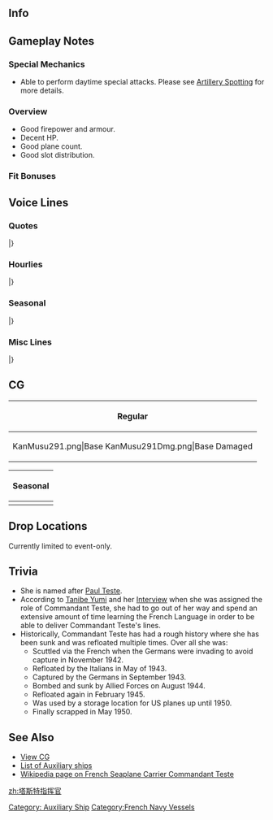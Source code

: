 ==Info==
{{KanmusuInfo|ID=291}}
{{KanmusuInfo|ID=291a}}

==Gameplay Notes==
===Special Mechanics===
* Able to perform daytime special attacks. Please see [[Combat/Artillery_Spotting|Artillery Spotting]] for more details.

===Overview===
* Good firepower and armour.
* Decent HP.
* Good plane count.
* Good slot distribution.

===Fit Bonuses===
{{:{{BASEPAGENAME}}/Equipment Bonuses}}

==Voice Lines==
===Quotes===
{{ShipquoteHeader}}
{{ShipquoteKai
| scenario    =Introduction
| origin      =Bonjour! Enchantée. Je m'appelle Commandant Teste. 提督、どうぞよろしくお願い致します。
| translation =Hello! Glad to meet you.<ref>Enchantée is usually used when first meeting someone.</ref> My name is Commandant Teste. Please look after me well, Admiral.
| audio       =Commandant_Teste-Intro.mp3
}}
{{ShipquoteKai
| scenario    =Library
| origin      = 自由・平等・博愛の国からまいりました、水上機母艦Commandant Testeです。
充実の搭載機数と水上機の補修も可能な本格的な水上機母艦として生まれました。巡洋艦並みの火力もいいでしょう。
え、実戦での活躍ですか？ C' est la vie!
| translation =I'm the seaplane tender from the country of Liberté, égalité, fraternité; Commandant Teste. 
I was created as a fully fledged base for seaplanes complete with facilities to repair them.
I also have firepower equivalent to a cruiser's. <ref>She mounted 12 10cm dual purpose guns.</ref> Eh, am I any good in battle?<ref>She never really participated in a battle, spending her career as a transport ship then a training ship.</ref> Eh, It's life!
| audio       =Commandant_Teste-Library.mp3
}}
{{ShipquoteKai
| scenario    =Secretary 1
| origin      =Comment allez-vous?
| translation =How are you?
| audio       =Commandant_Teste-Sec1.mp3
}}
{{ShipquoteKai
| scenario    =Secretary 2
| origin      =Pardon<ref>Very similar to the English Pardon, used when mishearing something.</ref>, 提督？ワタシのクレーンが何か？
| translation =Pardon, Admiral?  Is there something wrong with my crane?
| audio       =Commandant_Teste-Sec2.mp3
}}
{{ShipquoteKai
| scenario    =Secretary 3
| origin      =提督！Qu'est-ce que vous faites!?
| translation = Admiral!  Hey, what are you doing!?
| audio       =Commandant_Teste-Sec3.mp3
}}
{{ShipquoteKai
| scenario    =Secretary Idle
| origin      =この時間に、水上機の整備を進めておきましょう。あら、ヒューガ？ えっ、これが…ズイウン？ 少し戴いても良いの？ Merci.
| translation =It's time to get started on seaplane maintenance now. Oh, Hyuuga? Eh, this is... a Zuiun? I can have one? Thanks.
| audio       =Commandant_Teste-SecIdle.mp3
}}
{{ShipquoteKai
| scenario    =Secretary (Married)
| origin      = Comment-allez vous?そうですか。よかった。そうです。たまには、息抜きも大切な任務ですから。ワインをお持ちしましょう。待ててください。
| translation =How are you? I see. That's good. That's right. It's important to take time and relax once in a while. I'll go bring some wine. Please wait.
| audio       =Commandant_Teste-SecMarried.mp3
}}
{{ShipquoteKai
| scenario    =Wedding
| origin      = Comment allez-vous?えっ、これ…は…提督！ Merci. Je vous aime.
| translation =How are you? Eh, this is...Admiral! Thanks. I love you. <ref>The formal form of "I love you."</ref>
| audio       =Commandant_Teste-Wedding.mp3
}}
{{ShipquoteKai
| scenario    =Player's Score
| origin      =お待ちください。わたくしがお持ちしますね。
| translation =Please wait a minute. I'll fetch it for you.
| audio       =Commandant_Teste-PlayerScore.mp3
}}
{{ShipquoteKai
| scenario    =Joining The Fleet
| origin      =Commandant Teste 抜錨いたします。Bonne chance. 
| translation =Commandant Test weighing anchor.  Good luck.
| audio       =Commandant_Teste-JoinFleet.mp3
}}
{{ShipquoteKai
| scenario    =Equipment 1
| origin      =Très bien. いい装備ですわ。
| translation =Magnificent. This is good equipment.
| audio       =Commandant_Teste-Equip1.mp3
}}
{{ShipquoteKai
| scenario    =Equipment 1
| kai         =yes
| origin      =Très bien! 申し分ない装備です。
| translation =Magnificent. I have no objections about this equipment.
| audio       =Commandant_TesteKai-Equip1.mp3
}}
{{ShipquoteKai
| scenario    =Equipment 2
| origin      =C'est bon! 素敵。
| translation =It's all set! Lovely.
| audio       =Commandant_Teste-Equip2.mp3
}}
{{ShipquoteKai
| scenario    =Equipment 3
| origin      =Oui?
| translation =Yes?
| audio       =Commandant_Teste-Equip3.mp3
}}
{{ShipquoteKai
| scenario    =Supply
| origin      =Merci.
| translation =Thanks.
| audio       =Commandant_Teste-Supply.mp3
}}
{{ShipquoteKai
| scenario    =Docking (Minor)
| origin      =Excusez moi. 申し訳ありません。
| translation =I'm sorry. Forgive me.
| audio       =Commandant_Teste-DockMinor.mp3
}}
{{ShipquoteKai
| scenario    =Docking (Major)
| origin      =Merci beaucoup. 少し休ませて頂きます。心配していただいて、アリガトウゴザイマス。
| translation =Thank you very much. Please let me rest a bit. Thank you very much for your concern.
| audio       =Commandant_Teste-DockMajor.mp3
}}
{{ShipquoteKai
| scenario    =Docking (Major)
| kai         =yes
| origin      =くっ、ワタクシとしたことが…。下がります。Merci beaucoup. 心配していただいて、ありがとうございます。
| translation =Ugh, I of all people... have to retreat. Thank you. Thank you very much for your concern.
| audio       =Commandant_TesteKai-DockMajor.mp3
}}
{{ShipquoteKai
| scenario    =Construction
| origin      =新しいnavire 、完成したようです。
| translation =It seems a new ship is complete.
| audio       =Commandant_Teste-Construction.mp3
}}
{{ShipquoteKai
| scenario    =Return From Sortie
| origin      =Flotte港に戻ります。 C'était un bon travail.
| translation =The fleet has returned to port. That was a good job.
| audio       =Commandant_Teste-SortieReturn.mp3
}}
{{ShipquoteKai
| scenario    =Starting A Sortie
| origin      =Flotte出撃します。皆さん、わたくしに続いてください。
| translation =Fleet sortieing. Everyone, please follow me.
| audio       =Commandant_Teste-Sortie.mp3
}}
{{ShipquoteKai
| scenario    =Starting A Battle
| origin      =敵艦隊が発見いたしました。皆さん、ご用意はいかがですか。
| translation =I have found the enemy fleet. Are you ready, everyone?
| audio       =Commandant_Teste-BattleStart.mp3
}}
{{ShipquoteKai
| scenario    =Attack
| origin      =行きます！Feu!
| translation =Lets go! Fire!
| audio       =Commandant_Teste-Attack.mp3
}}
{{ShipquoteKai
| scenario    =Attack
| kai         =yes
| origin      =Oui, 行きましょう。攻撃隊、発艦始め！
| translation =Yes, let's go. Attack squadron, begin takeoff!
| audio       =Commandant_TesteKai-Attack.mp3
}}
{{ShipquoteKai
| scenario    =Air Battle/ Daytime Spotting/ Night Battle Attack
| origin      =Feu!　逃しはしません！
| translation =Fire! I won't miss!
| audio       =Commandant_Teste-NightAttack.mp3
}}
{{ShipquoteKai
| scenario    =Night Battle
| origin      =En avant toutes。 皆さん、増速してください。
| translation =Flank speed.<ref>En avant toutes = Flank/Full speed ahead in naval parlance</ref> Everyone increase speed!
| audio       =Commandant_Teste-NightBattle.mp3
}}
{{ShipquoteKai
| scenario    =MVP
| origin      =え？わたくしが、la meilleure なのですか？うれしいです。Merci beaucoup.
| translation =Eh? I'm the best? I'm so happy. Thank you very much.
| audio       =Commandant_Teste-MVP.mp3
}}
{{ShipquoteKai
| scenario    =Minor Damage 1
| origin      =あぁっ！
| translation =Ah!
| audio       =Commandant_Teste-MinorDamage1.mp3
}}
{{ShipquoteKai
| scenario    =Minor Damage 2
| origin      =いっ、いやだ…もう…
| translation =N-no...jeez...
| audio       =Commandant_Teste-MinorDamage2.mp3
}}
{{ShipquoteKai
| scenario    =Major Damage
| origin      =うぅ…まだわたくし沈みません…でも、もう撃たないで…
| translation =Urgh...I won't sink yet... But, don't shoot me anymore....
| audio       =Commandant_Teste-MajorDamage.mp3
}}
{{ShipquoteKai
| scenario    =Sunk
| origin      = 冷たい…冷たいです…提督… Adieu。
| translation =It's cold... So cold... Admiral... Good bye.
| audio       =Commandant_Teste-Sinking.mp3
}}
|}<references/>

{{clear}}

===Hourlies===

{{ShipquoteHeader | type = hourly}}
{{ShipquoteKai
| scenario    =00:00
| origin      =午前０時を回りました。本日は、ワタクシが、実務を担当させていただきますわ。
| translation =It's now 12am. I'll be in charge of the official business today.
| audio       =Commandant_TesteKai-0000.mp3
}}
{{ShipquoteKai
| scenario    =01:00
| origin      =午前１時となりました。本当はもうベッドでお休みしないといけない時間ですね。
| translation =It's now 1am. You should really be resting in bed at this time.
| audio       =Commandant_TesteKai-0100.mp3
}}
{{ShipquoteKai
| scenario    =02:00
| origin      =午前２時となりました。少しだけでもお休みになったらいかがでしょう。明日がきつくなりますから。
| translation =It's now 2am. Why don't you get some rest? Tomorrow will be busy.
| audio       =Commandant_TesteKai-0200.mp3
}}
{{ShipquoteKai
| scenario    =03:00
| origin      =午前３時となりました。はい、ワタクシが起きています。お休みになってください。 Bonne nuit. 
| translation =It's now 3am. Yes, I'll wake you up. Please rest. Good night.
| audio       =Commandant_TesteKai-0300.mp3
}}
{{ShipquoteKai
| scenario    =04:00
| origin      =午前４時となりました。もうすぐ朝ですね。夜明け前の時間、嫌いではありません。
| translation =It's now 4am. It's almost morning. I don't dislike this time before dawn. 
| audio       =Commandant_TesteKai-0400.mp3
}}
{{ShipquoteKai
| scenario    =05:00
| origin      =午前５時となりました。提督、そろそろ艦隊の皆さんも起こしてさしあげないと。いいですか？
| translation =It's now 5am. It's almost time to wake up the fleet, Admiral. Is that alright?
| audio       =Commandant_TesteKai-0500.mp3
}}
{{ShipquoteKai
| scenario    =06:00
| origin      =Oui ! 午前６時となりました。艦隊の皆さん、起きてください、朝です！ Bonjour. 
| translation =Yes! It's now 6am. All hands, it's morning, time to get up! Hello.
| audio       =Commandant_TesteKai-0600.mp3
}}
{{ShipquoteKai
| scenario    =07:00
| origin      =午前７時となりました。焼きたてのcroissantとcaféです。ワインの方が良かったかしら。 Bon appétit!
| translation =It's now 7am. Have a freshly baked croissant and coffee. I wonder if wine would have been better. Dig in!<ref>Bon appétit = Litteraly "Have a good appetite" but can be said as eat well</ref>
| audio       =Commandant_TesteKai-0700.mp3
}}
{{ShipquoteKai
| scenario    =08:00
| origin      =さあ、今朝の艦隊運用を始めましょう！ まず、遠征艦隊の確認から？ それとも、艦隊演習からかしら。
| translation =Now, let's start the morning's fleet operations! First, shall we assign the expedition fleets? Or form an exercise fleet?
| audio       =Commandant_TesteKai-0800.mp3
}}
{{ShipquoteKai
| scenario    =09:00
| origin      =午前９時となりました。提督、ワインでもお飲みになりますか？ お仕事の邪魔になりますか？
| translation =It's now 9am. Are you going to drink wine, Admiral? Won't it interfere with your work?
| audio       =Commandant_TesteKai-0900.mp3
}}
{{ShipquoteKai
| scenario    =10:00
| origin      =午前１０時となりました。提督？ はい、ワインをこちらに。赤にしました。Bon appétit.
| translation =It's now 10am. Admiral? Yes, here is the wine. It's red. Drink up.
| audio       =Commandant_TesteKai-1000.mp3
}}
{{ShipquoteKai
| scenario    =11:00
| origin      =午前１１時となりました。お昼はどうされますか？ ワタクシ、ご用意いたしましょうか。
| translation =It's now 11am. What do you want for lunch? Shall I get it ready for you?
| audio       =Commandant_TesteKai-1100.mp3
}}
{{ShipquoteKai
| scenario    =12:00
| origin      =正午です。Non? Ma-mi-ya ? …マミヤ？ Cafétéria でしょうか。
| translation =It's noon. No? Ma-mi-ya? ...Mamiya? It's a cafeteria I see.
| audio       =Commandant_TesteKai-1200.mp3
}}
{{ShipquoteKai
| scenario    =13:00
| origin      =午後１時となりました。 C'est bon! 美味しかった。ごちそうさまでした。
| translation =It's now 1pm. It's done! That was delicious. Thanks for the meal.
| audio       =Commandant_TesteKai-1300.mp3
}}
{{ShipquoteKai
| scenario    =14:00
| origin      =午後２時に…あら、ミズホ。 Ça va?  そう、よかった。ワタシも元気いっぱいです。
| translation =It's 2pm... Oh Mizuho. How are you?<ref>Ça va = Slang Term for "Are you ok?"</ref> Is that so, that's good. I'm doing great.
| audio       =Commandant_TesteKai-1400.mp3
}}
{{ShipquoteKai
| scenario    =15:00
| origin      =午後３時となりました。うん、瑞穂...ですか？え、いいお友たちです。この艦隊は、素敵な方が多くて、うれしいです。
| translation =It's now 3pm. Hmmm... Mizuho? Yes, we're good friends. I'm really glad that this fleet is full of great people.
| audio       =Commandant_TesteKai-1500.mp3
}}
{{ShipquoteKai
| scenario    =16:00
| origin      =午後４時となりました。そうですね。ワタクシの故郷の戦艦も、素晴らしい方が揃っています。今度ご紹介いたしますね。
| translation =It's now 4pm. That's right. The battleships in my hometown are wonderful people as well. I'll introduce you sometime.
| audio       =Commandant_TesteKai-1600.mp3
}}
{{ShipquoteKai
| scenario    =17:00
| origin      =午後５時となりました。提督、見て。海があんなに…。 Oui, 綺麗ですね。
| translation =It's now 5pm. Look, Admiral. The sea is so... Yes, it's beautiful.
| audio       =Commandant_TesteKai-1700.mp3
}}
{{ShipquoteKai
| scenario    =18:00
| origin      =午後６時となりました。今晩は、ワタクシが腕を振るっても良いかしら。少しだけ待っていてくださいね。
| translation =It's now 6pm. Is it alright for me to show off my skills tonight? Please wait for just a moment.
| audio       =Commandant_TesteKai-1800.mp3
}}
{{ShipquoteKai
| scenario    =19:00
| origin      =午後７時となりました。 Excusez moi. 今仕込みをしていて…もう少し待っていてくださいね。もう少しです。
| translation =It's now 7pm. I'm sorry. I'm still making preparations... please wait a little longer. Just a little longer.
| audio       =Commandant_TesteKai-1900.mp3
}}
{{ShipquoteKai
| scenario    =20:00
| origin      =午後８時となりました。 De la cuisine française! どうぞ召し上がれ。Bon appétit !
| translation =It's now 8pm. Have some French cuisine! Please help yourself. Dig in!
| audio       =Commandant_TesteKai-2000.mp3
}}
{{ShipquoteKai
| scenario    =21:00
| origin      =午後９時となりました。提督、Voulez vous du vin? 
| translation =It's now 9pm. Would you like some wine, Admiral?
| audio       =Commandant_TesteKai-2100.mp3
}}
{{ShipquoteKai
| scenario    =22:00
| origin      =午後１０時となりました。たくさん召し上がっていただけて、ワタクシ、うれしいです。 Merci !
| translation =It's now 10pm. I'm really happy that you ate so much. Thanks!
| audio       =Commandant_TesteKai-2200.mp3
}}
{{ShipquoteKai
| scenario    =23:00
| origin      =午後１１時となりました。本日も、大変お疲れ様でした。明日も頑張りましょう。 Bonne soirée. 
| translation =It's now 11pm. Thank you for your hard work today. Let's work hard tomorrow too. Good night.
| audio       =Commandant_TesteKai-2300.mp3
}}
|}<references/>

{{clear}}

===Seasonal===
{{SeasonalHeaderOld}}
{{SeasonalQuote
|scenario = [[Seasonal/Christmas_2016|Christmas 2016]]
|origin = Joyeux Noël！さぁ、私の作ったgâteau de Noëlも召し上がれぇ。
|translation =	Merry Christmas! Now, come have some of the Christmas cake I made.
|audio = Commandant_Teste_Christmas_2016_Sec1.mp3
|notes = 
}}
{{SeasonalQuote
|scenario = [[Seasonal/End_of_Year_2016|End of Year 2016]]
|origin = こちらの冬は冷えますね…。瑞穂？これは？ぼう、き…竹ぼうき、ですか？大掃除なのですね。わかりましたわ。
|translation =	The winters here get really cold… Mizuho? What’s this? A broom… A bamboo broom? For spring cleaning. I understand.
|audio = Commandant_Teste_End_Of_Year_2016_Sec1.mp3
|notes = 
}}
{{SeasonalQuote
|scenario = [[Seasonal/Setsubun_2017|Setsubun 2017]]
|origin = これが、あの子たちは言ってた「セツブーン」？奥深さを感じる素敵な文化です。素晴らしいわ…
|translation =	So this is the “Setsubuun” those girls were talking about? It’s a wonderful culture that provokes deep emotions in me. It’s amazing…
|audio = Commandant_Teste_Setsubun_2017.mp3
|notes = 
}}
{{SeasonalQuote
|scenario = [[Seasonal/Valentine%27s_Day_2017|Valentine’s Day 2017]]
|origin = 提督、私、手作りでご用意しました。こちらを是非、受け取ってください。あぁ、Merci!
|translation = I made this myself, Admiral. Please accept it. Ah, thank you!
|audio = Commandant_Teste_Valentine_Sec1.ogg
|notes = Secretary 1
}}
{{SeasonalQuote
|scenario = [[Seasonal/Hinamatsuri_2017|Hinamatsuri 2017]]
|origin = Ç'est la vie.
|translation =	That's life.
|audio = Commandant_Teste _Hinamatsuri_2017_Sec1.mp3
|notes = 
}}
{{SeasonalQuote
|scenario = [[Seasonal/Early_Summer_2017|Early Summer 2017]]
|origin = 提督、艦隊のみんなさんに合わせて…私も夏はこのような…おかしいですか？…うん、merci。
|translation =	Is it strange… that I’m dressed like this in summer… like the rest of the fleet, Admiral? …Yes, thank you.
|audio = Commandant_Teste_Sec1_Summer_2017.mp3
|notes = 
}}
{{SeasonalQuote
|scenario = [[Seasonal/White_Day_2018|White Day 2018]]
|origin = 提督、これは、私に？お返しですか？嬉しいです。Merci.
|translation =	Is this for me, Admiral? A return gift? I’m happy. Thank you.
|audio = Commandant_Teste_White_Day_2018_Sec1.mp3
|notes = 
}}
{{SeasonalQuote
|scenario = [[Seasonal/Coming_of_Spring_2018|Coming of Spring 2018]]
|origin = 神威？水上機母艦でお花見に？Oui、いいですね。私もぜひ、参加させてください。
|translation =	Kamoi? Cherry blossom viewing with the seaplane tenders? Yes, sounds good. Please let me join too.
|audio = Commandant_Teste_Spring_2018_Sec1.mp3
|notes = 
}}
{{SeasonalQuote
|scenario = [[Seasonal/Fifth_Anniversary|5th Anniversary]]
|origin = Oui?艦隊は五周年を迎えたのですね。提督、私もお祝いいたします。
|translation =	Yes? Seems that the fleet is celebrating it’s 5th Anniversary. I’ll join in the celebrations too, Admiral.
|audio = Commandant_Teste_5th_Anniversary_Sec1.mp3
|notes = 
}}
{{SeasonalQuote
|scenario = [[Seasonal/Saury_2018|Saury 2018]]
|origin = Oui、サンマFestival、私も参ります。探信儀、見張員んさん、探照灯…爆雷は…お魚さんがびっくりしてしまいましから。
|translation =	Yes, I'll take part in the Saury Festival too. A sonar, lookouts, searchlight... Depth charges will... just scare the fishes away.
|audio = Commandant_Teste_Sec1_Saury_2018.mp3
|notes = Secretary 1
}}
{{SeasonalQuote
|scenario = [[Seasonal/Saury_2018|Saury 2018]]
|origin = これがサンマの塩焼き？C'est bon 、美味しいです。
|translation =	Is this salt-grilled saury? It's good, it's delicious.
|audio = Commandant_Teste_Sec2_Saury_2018.mp3
|notes = Secretary 2
}}
{{SeasonalQuote
|scenario = [[Seasonal/Saury_2018|Saury 2018]]
|origin = ここがrestaurant vaisseau amiral…とっても素敵ね。どんなcuisine du poissonをいただけるかしら。
|translation =	So this is the flagship restaurant... It's so lovely. I wonder what seafood I should have.
|audio = Commandant_Teste_Sec3_Saury_2018.mp3
|notes = Secretary 3
}}
{{SeasonalQuote
|scenario = [[Seasonal/Saury_2019|Saury 2019]]
|origin = Oui？提督、今年のこの鰯航空漁業支援、水上機運用のある、私にお任せください。
|translation =	Yes? Admiral, please allow me to provide aviation support for sardine fishing with my seaplanes this year.<ref>The Naval Base Saury Festival was expanded to include sardines due to a poor saury catch in 2019.</ref>
|audio = Commandant_Teste_Saury_2019_Sec3.mp3
|notes = Secretary 3
}}
{{SeasonalQuote
|scenario = [[Seasonal/Valentine%27s_Day_2020|Valentine's Day 2020]]
|origin = 提督、chocolatと一緒にカクテルも召し上がりますか？Oui！お待ち下さい。
|translation =	Admiral, would you like to have a cocktail with your chocolate? Yes! Please wait a minute.
|audio = Commandant_Teste_Valentines_2020_Secretary_2.mp3
|notes = Secretary 2
}}
{{SeasonalQuote
|scenario = [[Seasonal/Seventh_Anniversary|7th Anniversary 2020]]
|origin = Oui?艦隊は七周年を迎えたのですね。提督、私もお祝いいたします。大変な時期ではありますが、ともに乗り越えてまいりましょう！
|translation =	Yes? The fleet's 7th Anniversary is here? Admiral, I'd like to join the celebrations. We may encounter some hard times, but we'll get through it together!
|audio = Commandant_Teste_7th_Anniversary_Secretary_2.mp3
|notes = Secretary 2
}}
{{SeasonalQuote
|scenario = [[Seasonal/Late_Autumn_2020|Late Autumn 2020]]
|origin = Oui？Mont-Blancですか？素敵な色。私も、いただいても？Merci.
|translation =	Yes? A Mont-Blanc? It has a lovely colour. Can I have some too? Thanks.
|audio = Commandant_Teste_Late_Autumn_2020_Secretary_1.mp3
|notes = 
}}
{{SeasonalQuote
|scenario = [[Seasonal/Valentine's_Day_2021|Valentine's Day 2021]]
|origin = 提督、来月はお花見の季節ですね？私達、今年のお花見は、Champagneにはおすすめします。Richelieu、お手軽で美味しいの。探しましょう。手伝ってください。
|translation = Admiral, next month is cherry blossom season, isn't it? Then let's have some champagne while we watch the blossoms this year. Richelieu, it's cheap and delicious. Let's go find some. Help me.
|audio = Commandant_Teste_Valentines_2021_Secretary_3.mp3
|notes = Secretary 3
}}
|}<references/>

{{clear}}

===Misc Lines===
{{SeasonalHeaderOld}}
{{SeasonalQuote
|scenario = [[Seasonal/Final_Battle|Eve of the Final Battle 2017]]
|origin = 最上さん、作戦前の水上機の整備ですか？Oui、私もお手伝いさせてください。いい機体ですね。
|translation =	Are you doing pre-operation maintenance on your seaplanes, Mogami? Yes, please let me help too. These are nice machines.
|audio = Commandant_Teste_Kantai_Kessen_2017_Sec1.mp3
|notes = 
}}
{{SeasonalQuote
|scenario = [[Early_Fall_2018_Event|Early Fall 2018 Event]]
|origin = 私も微力ながら、援護いたします。Feu!
|translation =	I'll support you even though I'm not that capable. Fire!
|audio = CommandantTesteKai-Friend_Fleet_1.mp3
|notes = Friend Fleet Line
}}
{{SeasonalQuote
|scenario = [[Early_Fall_2018_Event|Early Fall 2018 Event]]
|origin = Merci。私も、戦場海域に到著できました。攻撃開始。
|translation =	Thank you. Even I have managed to make it to the battlefield. Begin the attack.
|audio = CommandantTesteKai-Friend_Fleet_2.mp3
|notes = Friend Fleet Line
}}
{{SeasonalQuote
|scenario = [[Summer_2019_Event|Summer Event 2019]]
|origin = Oui、提督。この作戦、私にお任せください。
|translation =	Yes, Admiral. Please leave this operation to me.
|audio = Commandant_Teste_Summer_Event_2019_Sec2.mp3
|notes = 
}}
{{SeasonalQuote
|scenario = [[Summer_2019_Event|Summer Event 2019]]
|origin = Oui、わかりました。この作戦、お任せください。
|translation = Yes, I understand. Please leave this operation to me.
|audio = Ship_Voice_Commandant_Teste_Kai_Summer_2019_Event_Friend_Fleet_1.mp3
|notes = Friend Fleet Line
}}
|}<references/>

{{clear}}

==CG==
{| class="mw-collapsible mw-collapsed wikitable" style="width: 100%;"
!Regular
|-
|<gallery>
KanMusu291.png|Base
KanMusu291Dmg.png|Base Damaged
</gallery>
|}

{| class="mw-collapsible mw-collapsed wikitable" style="width: 100%;"
!Seasonal
|-
|<gallery>
Kanmusu291_Christmas_2016.png|[[Seasonal/Christmas_2016|Christmas 2016]]
Kanmusu291_Christmas_2016_dmg.png|[[Seasonal/Christmas_2016|Christmas 2016 Damaged]]
Commandant_Teste_Setsubun_2017.png|[[Seasonal/Setsubun_2017|Setsubun 2017]]
Commandant_Teste _Setsubun_2017_dmg.png|[[Seasonal/Setsubun_2017|Setsubun 2017 Damaged]]
KanMusu372Valentine.png|[[Seasonal/Valentine%27s_Day_2017|Valentine's Day 2017]]
KanMusu372ValentineDmg.png|[[Seasonal/Valentine%27s_Day_2017|Valentine's Day 2017 Damaged]]
KanMusu_291_Hinamatsuri.png|[[Seasonal/Spring_Peach_Festival_2017|Hinamatsuri 2017]]
KanMusu_291_Hinamatsuri_dmg.png|[[Seasonal/Spring_Peach_Festival_2017|Hinamatsuri 2017 Damaged]]
291_SummerCG_2017.png|[[Seasonal/Early_Summer_2017|Early Summer 2017]]
291_SummerCGDmg_2017.png|[[Seasonal/Early_Summer_2017|Early Summer 2017 Damaged]]
KanMusu291Saury.png|[[Seasonal/Saury_2018|Saury Festival 2018]]
KanMusu291SauryDmg.png||[[Seasonal/Saury_2018|Saury Festival 2018 Damaged]]
</gallery>
|}

==Drop Locations==
Currently limited to event-only.

==Trivia==
*She is named after [https://en.wikipedia.org/wiki/Paul_Teste Paul Teste].
* According to [[Tanibe Yumi]] and her [[Tanibe Yumi Interview: Kancolle Style Vol. 3|Interview]] when she was assigned the role of Commandant Teste, she had to go out of her way and spend an extensive amount of time learning the French Language in order to be able to deliver Commandant Teste's lines.
* Historically, Commandant Teste has had a rough history where she has been sunk and was refloated multiple times. Over all she was:
** Scuttled via the French when the Germans were invading to avoid capture in November 1942.
** Refloated by the Italians in May of 1943.
** Captured by the Germans in September 1943.
** Bombed and sunk by Allied Forces on August 1944.
** Refloated again in February 1945.
** Was used by a storage location for US planes up until 1950.
** Finally scrapped in May 1950.

==See Also==
*[[{{PAGENAMEE}}/Gallery|View {{PAGENAME}} CG]]
*[[Auxiliary Ships|List of Auxiliary ships]]
*[[:wikipedia:French_seaplane_carrier_Commandant_Teste|Wikipedia page on French Seaplane Carrier Commandant Teste]]
{{Shiplist}}
[[Category: Auxiliary Ship]]
[[Category:French Navy Vessels]]
[[zh:塔斯特指挥官]]